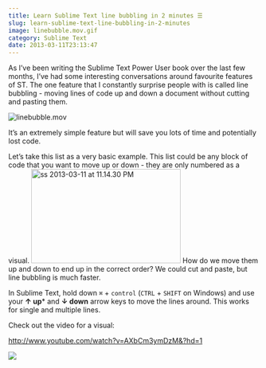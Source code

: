 ```yaml
---
title: Learn Sublime Text line bubbling in 2 minutes ☰
slug: learn-sublime-text-line-bubbling-in-2-minutes
image: linebubble.mov.gif
category: Sublime Text
date: 2013-03-11T23:13:47
---
```


As I’ve been writing the Sublime Text Power User book over the last few months, I’ve had some interesting conversations around favourite features of ST. The one feature that I constantly surprise people with is called line bubbling - moving lines of code up and down a document without cutting and pasting them.

<img class="size-full wp-image-778" alt="linebubble.mov" src="linebubble.mov.gif" />

It’s an extremely simple feature but will save you lots of time and potentially lost code.

Let’s take this list as a very basic example. This list could be any block of code that you want to move up or down - they are only numbered as a visual.
<img class="aligncenter size-medium wp-image-783" alt="ss 2013-03-11 at 11.14.30 PM" src="ss-2013-03-11-at-11.14.30-PM-300x189.png" width="300" height="189" />
How do we move them up and down to end up in the correct order? We could cut and paste, but line bubbling is much faster.

In Sublime Text, hold down <code>⌘</code> + <code>control</code> (<code>CTRL</code> + <code>SHIFT</code> on Windows) and use your <strong>↑ up</strong>* and <strong>↓ down</strong> arrow keys to move the lines around. This works for single and multiple lines.

Check out the video for a visual:

http://www.youtube.com/watch?v=AXbCm3ymDzM&?hd=1

<a href="https://sublimetextbook.com/?utm_source=linebubble&utm_medium=banner&utm_campaign=product"><img src="facebook-share2.png"></a>